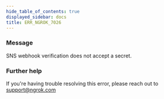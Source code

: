 ```yaml
---
hide_table_of_contents: true
displayed_sidebar: docs
title: ERR_NGROK_7026
---
```




### Message

SNS webhook verification does not accept a secret.

<ErrorDetails error="err_ngrok_7026" />

### Further help

If you're having trouble resolving this error, please reach out to [support@ngrok.com](mailto:support@ngrok.com?subject=Help%20with%20ERR_NGROK_7026)
